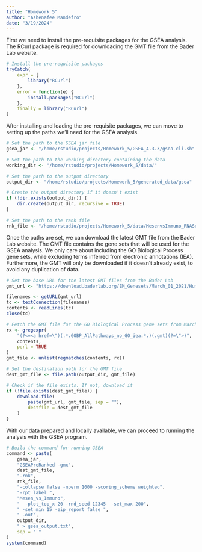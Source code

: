 ```yaml
---
title: "Homework 5"
author: "Ashenafee Mandefro"
date: "3/19/2024"
---
```


First we need to install the pre-requisite packages for the GSEA analysis. The RCurl package is required for downloading the GMT file from the Bader Lab website.
```r
# Install the pre-requisite packages
tryCatch(
    expr = {
        library("RCurl")
    },
    error = function(e) {
        install.packages("RCurl")
    },
    finally = library("RCurl")
)
```

After installing and loading the pre-requisite packages, we can move to setting up the paths we'll need for the GSEA analysis.
```r
# Set the path to the GSEA jar file
gsea_jar <- "/home/rstudio/projects/Homework_5/GSEA_4.3.3/gsea-cli.sh"

# Set the path to the working directory containing the data
working_dir <- "/home/rstudio/projects/Homework_5/data/"

# Set the path to the output directory
output_dir <- "/home/rstudio/projects/Homework_5/generated_data/gsea"

# Create the output directory if it doesn't exist
if (!dir.exists(output_dir)) {
    dir.create(output_dir, recursive = TRUE)
}

# Set the path to the rank file
rnk_file <- "/home/rstudio/projects/Homework_5/data/MesenvsImmuno_RNASeq_ranks.rnk"
```


Once the paths are set, we can download the latest GMT file from the Bader Lab website. The GMT file contains the gene sets that will be used for the GSEA analysis. We only care about including the GO Biological Process gene sets, while excluding terms inferred from electronic annotations (IEA). Furthermore, the GMT will only be downloaded if it doesn't already exist, to avoid any duplication of data.
```r
# Set the base URL for the latest GMT files from the Bader Lab
gmt_url <- "https://download.baderlab.org/EM_Genesets/March_01_2021/Human/symbol/"

filenames <- getURL(gmt_url)
tc <- textConnection(filenames)
contents <- readLines(tc)
close(tc)

# Fetch the GMT file for the GO Biological Process gene sets from March 1, 2021
rx <- gregexpr(
    "(?<=<a href=\")(.*.GOBP_AllPathways_no_GO_iea.*.)(.gmt)(?=\">)",
    contents,
    perl = TRUE
)
gmt_file <- unlist(regmatches(contents, rx))

# Set the destination path for the GMT file
dest_gmt_file <- file.path(output_dir, gmt_file)

# Check if the file exists. If not, download it
if (!file.exists(dest_gmt_file)) {
    download.file(
        paste(gmt_url, gmt_file, sep = ""),
        destfile = dest_gmt_file
    )
}
```

With our data prepared and locally available, we can proceed to running the analysis with the GSEA program.
```r
# Build the command for running GSEA
command <- paste(
    gsea_jar,
    "GSEAPreRanked -gmx",
    dest_gmt_file,
    "-rnk",
    rnk_file,
    "-collapse false -nperm 1000 -scoring_scheme weighted",
    "-rpt_label ",
    "Mesen_vs_Immuno",
    "  -plot_top_x 20 -rnd_seed 12345  -set_max 200",
    " -set_min 15 -zip_report false ",
    " -out",
    output_dir,
    " > gsea_output.txt",
    sep = " "
)
system(command)
```
